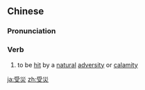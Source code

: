 ==Chinese==
{{zh-forms|s=受灾}}

===Pronunciation===
{{zh-pron
|m=shòuzāi
|c=sau6 zoi1
|mn=qz:siǔ-chai/tw,xm,zz:siū-chai/twv:siū-che
|cat=v
}}

===Verb===
{{zh-verb}}

# to be [[hit]] by a [[natural]] [[adversity]] or [[calamity]]

[[ja:受災]]
[[zh:受災]]